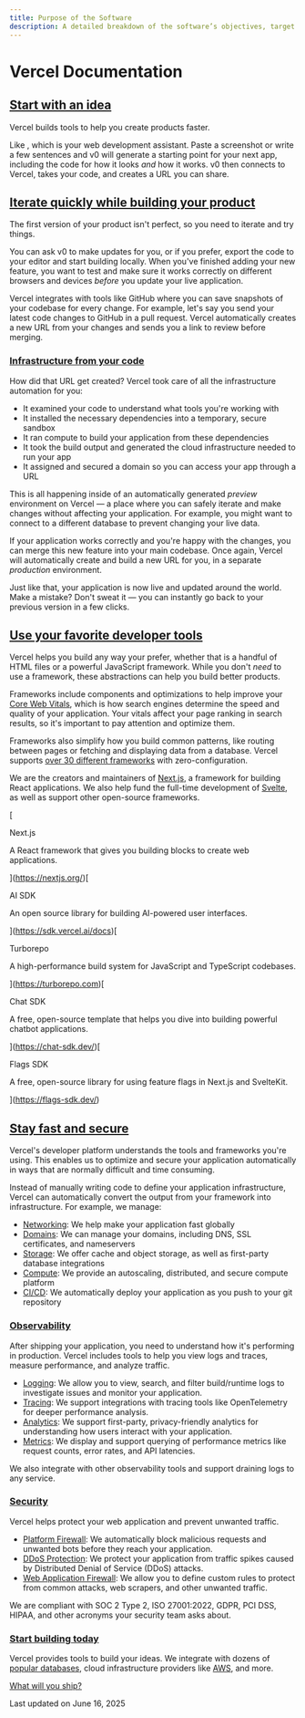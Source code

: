 ```yaml
---
title: Purpose of the Software
description: A detailed breakdown of the software’s objectives, target audience, key benefits, and user impact.
---
```


# Vercel Documentation

## [Start with an idea](#start-with-an-idea)

Vercel builds tools to help you create products faster.

Like , which is your web development assistant. Paste a screenshot or write a few sentences and v0 will generate a starting point for your next app, including the code for how it looks _and_ how it works. v0 then connects to Vercel, takes your code, and creates a URL you can share.

## [Iterate quickly while building your product](#iterate-quickly-while-building-your-product)

The first version of your product isn't perfect, so you need to iterate and try things.

You can ask v0 to make updates for you, or if you prefer, export the code to your editor and start building locally. When you've finished adding your new feature, you want to test and make sure it works correctly on different browsers and devices _before_ you update your live application.

Vercel integrates with tools like GitHub where you can save snapshots of your codebase for every change. For example, let's say you send your latest code changes to GitHub in a pull request. Vercel automatically creates a new URL from your changes and sends you a link to review before merging.

### [Infrastructure from your code](#infrastructure-from-your-code)

How did that URL get created? Vercel took care of all the infrastructure automation for you:

- It examined your code to understand what tools you're working with
- It installed the necessary dependencies into a temporary, secure sandbox
- It ran compute to build your application from these dependencies
- It took the build output and generated the cloud infrastructure needed to run your app
- It assigned and secured a domain so you can access your app through a URL

This is all happening inside of an automatically generated _preview_ environment on Vercel — a place where you can safely iterate and make changes without affecting your application. For example, you might want to connect to a different database to prevent changing your live data.

If your application works correctly and you're happy with the changes, you can merge this new feature into your main codebase. Once again, Vercel will automatically create and build a new URL for you, in a separate _production_ environment.

Just like that, your application is now live and updated around the world. Make a mistake? Don't sweat it — you can instantly go back to your previous version in a few clicks.

## [Use your favorite developer tools](#use-your-favorite-developer-tools)

Vercel helps you build any way your prefer, whether that is a handful of HTML files or a powerful JavaScript framework. While you don't _need_ to use a framework, these abstractions can help you build better products.

Frameworks include components and optimizations to help improve your [Core Web Vitals](https://vercel.com/blog/how-core-web-vitals-affect-seo), which is how search engines determine the speed and quality of your application. Your vitals affect your page ranking in search results, so it's important to pay attention and optimize them.

Frameworks also simplify how you build common patterns, like routing between pages or fetching and displaying data from a database. Vercel supports [over 30 different frameworks](/docs/frameworks/more-frameworks) with zero-configuration.

We are the creators and maintainers of [Next.js](https://nextjs.org), a framework for building React applications. We also help fund the full-time development of [Svelte](https://svelte.dev), as well as support other open-source frameworks.

[

Next.js

A React framework that gives you building blocks to create web applications.

](https://nextjs.org/)[

AI SDK

An open source library for building AI-powered user interfaces.

](https://sdk.vercel.ai/docs)[

Turborepo

A high-performance build system for JavaScript and TypeScript codebases.

](https://turborepo.com)[

Chat SDK

A free, open-source template that helps you dive into building powerful chatbot applications.

](https://chat-sdk.dev/)[

Flags SDK

A free, open-source library for using feature flags in Next.js and SvelteKit.

](https://flags-sdk.dev/)

## [Stay fast and secure](#stay-fast-and-secure)

Vercel's developer platform understands the tools and frameworks you're using. This enables us to optimize and secure your application automatically in ways that are normally difficult and time consuming.

Instead of manually writing code to define your application infrastructure, Vercel can automatically convert the output from your framework into infrastructure. For example, we manage:

- [Networking](/docs/edge-network): We help make your application fast globally
- [Domains](/docs/domains): We can manage your domains, including DNS, SSL certificates, and nameservers
- [Storage](/docs/storage): We offer cache and object storage, as well as first-party database integrations
- [Compute](/docs/functions): We provide an autoscaling, distributed, and secure compute platform
- [CI/CD](/docs/deployments/builds): We automatically deploy your application as you push to your git repository

### [Observability](#observability)

After shipping your application, you need to understand how it's performing in production. Vercel includes tools to help you view logs and traces, measure performance, and analyze traffic.

- [Logging](/docs/runtime-logs): We allow you to view, search, and filter build/runtime logs to investigate issues and monitor your application.
- [Tracing](/docs/otel): We support integrations with tracing tools like OpenTelemetry for deeper performance analysis.
- [Analytics](/docs/analytics): We support first-party, privacy-friendly analytics for understanding how users interact with your application.
- [Metrics](/docs/observability): We display and support querying of performance metrics like request counts, error rates, and API latencies.

We also integrate with other observability tools and support draining logs to any service.

### [Security](#security)

Vercel helps protect your web application and prevent unwanted traffic.

- [Platform Firewall](/docs/vercel-firewall): We automatically block malicious requests and unwanted bots before they reach your application.
- [DDoS Protection](/docs/security/ddos-mitigation): We protect your application from traffic spikes caused by Distributed Denial of Service (DDoS) attacks.
- [Web Application Firewall](/docs/security/vercel-waf): We allow you to define custom rules to protect from common attacks, web scrapers, and other unwanted traffic.

We are compliant with SOC 2 Type 2, ISO 27001:2022, GDPR, PCI DSS, HIPAA, and other acronyms your security team asks about.

### [Start building today](#start-building-today)

Vercel provides tools to build your ideas. We integrate with dozens of [popular databases](https://vercel.com/marketplace), cloud infrastructure providers like [AWS](/docs/oidc/aws), and more.

[What will you ship?](/new)

Last updated on June 16, 2025
